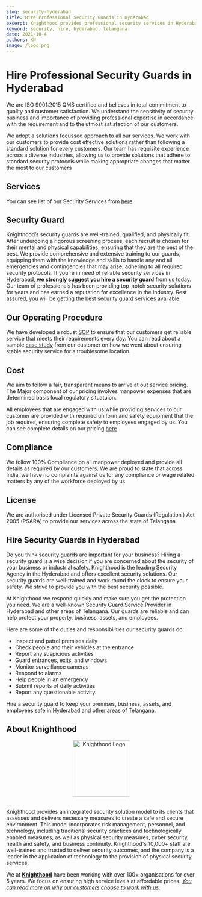```yaml
---
slug: security-hyderabad
title: Hire Professional Security Guards in Hyderabad
excerpt: Knighthood provides professional security services in Hyderabad. Contact us to Hire Now.
keyword: security, hire, hyderabad, telangana
date: 2021-10-4
authors: KN
image: /logo.png
---
```


# Hire Professional Security Guards in Hyderabad

We are ISO 9001:2015 QMS certified and believes in total commitment to quality and customer satisfaction. We understand the sensitivity of security business and importance of providing professional expertise in accordance with the requirement and to the utmost satisfaction of our customers.

We adopt a solutions focussed approach to all our services. We work with our customers to provide cost effective solutions rather than following a standard solution for every customers. Our team has requisite experience across a diverse industries, allowing us to provide solutions that adhere to standard security protocols while making appropriate changes that matter the most to our customers


## Services

You can see list of our Security Services from [here](/services/security)

## Security Guard

Knighthood’s security guards are well-trained, qualified, and physically fit. After undergoing a rigorous screening process, each recruit is chosen for their mental and physical capabilities, ensuring that they are the best of the best. We provide comprehensive and extensive training to our guards, equipping them with the knowledge and skills to handle any and all emergencies and contingencies that may arise, adhering to all required security protocols. If you’re in need of reliable security services in Hyderabad, **we strongly suggest you hire a security guard** from us today. Our team of professionals has been providing top-notch security solutions for years and has earned a reputation for excellence in the industry. Rest assured, you will be getting the best security guard services available.


## Our Operating Procedure
We have developed a robust [SOP](//security/intro) to ensure that our customers get reliable service that meets their requirements every day. You can read about a sample [case study](/case/case3) from our customer on how we went about ensuring stable security service for a troublesome location.

## Cost

We aim to follow a fair, transparent means to arrive at out service pricing. The Major component of our pricing involves manpower expenses that are determined basis local regulatory situatuion.

All employees that are engaged with us while providing services to our customer are provided with required uniform and safety equipment that the job requires, ensuring complete safety to employees engaged by us. You can see complete details on our pricing [here](/pricing)

## Compliance

We follow 100% Compliance on all manpower deployed and provide all details as required by our customers. We are proud to state that across India, we have no complaints against us for any compliance or wage related matters by any of the workforce deployed by us


## License

We are authorised under Licensed Private Security Guards (Regulation ) Act 2005 (PSARA) to provide our services across the state of Telangana 

## Hire Security Guards in Hyderabad

Do you think security guards are important for your business? Hiring a security guard is a wise decision if you are concerned about the security of your business or industrial safety. Knighthood is the leading Security Agency in the Hyderabad and offers excellent security solutions. Our security guards are well-trained and work round the clock to ensure your safety. We strive to provide you with the best security possible.

At Knighthood we respond quickly and make sure you get the protection you need. We are a well-known Security Guard Service Provider in Hyderabad and other areas of Telangana. Our guards are reliable and can help protect your property, business, assets, and employees.

Here are some of the duties and responsibilities our security guards do:

- Inspect and patrol premises daily
- Check people and their vehicles at the entrance
- Report any suspicious activities
- Guard entrances, exits, and windows
- Monitor surveillance cameras
- Respond to alarms
- Help people in an emergency
- Submit reports of daily activities
- Report any questionable activity.

Hire a security guard to keep your premises, business, assets, and employees safe in Hyderabad and other areas of Telangana.

## About Knighthood

<center><img src="/img/logo.png" width ="150" height ='flex' alt="Knighthood Logo"/></center>
<br/>

Knighthood provides an integrated security solution model to its clients that assesses and delivers necessary measures to create a safe and secure environment. This model incorporates risk management, personnel, and technology, including traditional security practices and technologically enabled measures, as well as physical security measures, cyber security, health and safety, and business continuity. Knighthood's 10,000+ staff are well-trained and trusted to deliver security outcomes, and the company is a leader in the application of technology to the provision of physical security services.



We at **[Knighthood](/)** have been working with over 100+ organisations for over 5 years. We focus on ensuring high service levels at affordable prices. *[You can read more on why our customers choose to work with us.](/whyus)*

